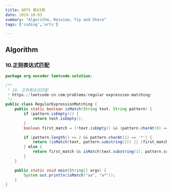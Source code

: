 ```yaml
---
title: ARTS 第43周
date: 2019-10-03
summary: "Algorithm, Reiview, Tip and Share"
tags: ['coding','arts']

---
```


## Algorithm

### 10.正则表达式匹配

```java
package org.nocoder.leetcode.solution;

/**
 * 10. 正则表达式匹配
 * https://leetcode-cn.com/problems/regular-expression-matching/
 */
public class RegularExpressionMatching {
    public static boolean isMatch(String text, String pattern) {
        if (pattern.isEmpty()) {
            return text.isEmpty();
        }
        boolean first_match = (!text.isEmpty() && (pattern.charAt(0) == text.charAt(0) || pattern.charAt(0) == '.'));

        if (pattern.length() >= 2 && pattern.charAt(1) == '*') {
            return (isMatch(text, pattern.substring(2)) || (first_match && isMatch(text.substring(1), pattern)));
        } else {
            return first_match && isMatch(text.substring(1), pattern.substring(1));
        }
    }

    public static void main(String[] args) {
        System.out.println(isMatch("aa", "a*"));
    }
}
```